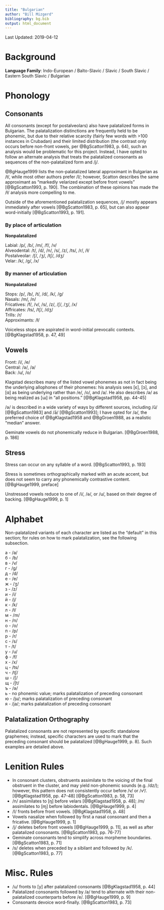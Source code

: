 ```yaml
---
title: "Bulgarian"
author: "Bill Mizgerd"
bibliography: bg.bib
output: html_document
---
```


Last Updated: 2019-04-12

# Background

**Language Family**: Indo-European / Balto-Slavic / Slavic / South Slavic / Eastern South Slavic / Bulgarian

# Phonology

## Consonants

All consonants (except for postalveolars) also have palatalized forms in Bulgarian. The palatalization distinctions are frequently held to be phonemic, but due to their relative scarcity (fairly few words with >100 instances in Crubadan) and their limited distribution (the contrast only occurs before non-front vowels, per @BgScatton1983, p. 64), such an analysis would be problematic for this project. Instead, I have opted to follow an alternate analysis that treats the palatalized consonants as sequences of the non-palatalized form and /j/.

@BgHauge1999 lists the non-palatalized lateral approximant in Bulgarian as /ɫ/, while most other authors prefer /l/; however, Scatton describes the same approximant as "markedly velarized except before front vowels" [@BgScatton1993, p. 190]. The combination of these opinions has made the /ɫ/ analysis more compelling to me.

Outside of the aforementioned palatalization sequences, /j/ mostly appears immediately after vowels [@BgScatton1983, p. 65], but can also appear word-initially [@BgScatton1993, p. 191].

### By place of articulation

**Nonpalatalized**

Labial: /p/, /b/, /m/, /f/, /v/  
Alveodental: /t/, /d/, /n/, /s/, /z/, /ts/, /r/, /ɫ/  
Postalveolar: /ʃ/, /ʒ/, /tʃ/, /dʒ/  
Velar: /k/, /ɡ/, /x/  

### By manner of articulation

**Nonpalatalized**

Stops: /p/, /b/, /t/, /d/, /k/, /ɡ/  
Nasals: /m/, /n/  
Fricatives: /f/, /v/, /s/, /z/, /ʃ/, /ʒ/, /x/  
Affricates: /ts/, /tʃ/, /dʒ/  
Trills: /r/  
Approximants: /ɫ/  

Voiceless stops are aspirated in word-initial prevocalic contexts. [@BgKlagstad1958, p. 47, 49]

## Vowels

Front: /i/, /e/  
Central: /ə/, /a/  
Back: /u/, /o/  

Klagstad describes many of the listed vowel phonemes as not in fact being the underlying allophones of their phonemes: his analysis sees [ɛ], [ɔ], and [ɑ] as being underlying rather than /e/, /o/, and /a/. He also describes /ə/ as being realized as [ɯ] in "all positions." [@BgKlagstad1958, pp. 44-45]

/ə/ is described in a wide variety of ways by different sources, including /ŭ/ [@BgScatton1983] and /ā/ [@BgScatton1993]; I have opted for /ə/, the preferred choice of @BgKlagstad1958 and @BgGroen1988, as a realistic "median" answer.

Geminate vowels do not phonemically reduce in Bulgarian. [@BgGroen1988, p. 186]

## Stress

Stress can occur on any syllable of a word. [@BgScatton1993, p. 193]

Stress is sometimes orthographically marked with an acute accent, but does not seem to carry any phonemically contrastive content. [@BgHauge1999, preface]

Unstressed vowels reduce to one of /i/, /ə/, or /u/, based on their degree of backing. [@BgHauge1999, p. 1]

# Alphabet

Non-palatalized variants of each character are listed as the "default" in this section; for rules on how to mark palatalization, see the following subsection.

а - /a/  
б - /b/  
в - /v/  
г - /ɡ/  
д - /d/  
е - /e/  
ж - /ʒ/  
з - /z/  
и - /i/  
й - /j/  
к - /k/  
л - /ɫ/  
м - /m/  
н - /n/  
о - /o/  
п - /p/  
р - /r/  
с - /s/  
т - /t/  
у - /u/  
ф - /f/  
х - /x/  
ц - /ts/  
ч - /tʃ/  
ш - /ʃ/  
щ - /ʃt/  
ъ - /ə/  
ь - no phonemic value; marks palatalization of preceding consonant  
ю - /ju/; marks palatalization of preceding consonant  
я - /ja/; marks palatalization of preceding consonant  

## Palatalization Orthography

Palatalized consonants are not represented by specific standalone graphemes; instead, specific characters are used to mark that the preceding consonant should be palatalized [@BgHauge1999, p. 8]. Such examples are detailed above.

# Lenition Rules

* In consonant clusters, obstruents assimilate to the voicing of the final obstruent in the cluster, and may yield non-phonemic sounds (e.g. /dz/); however, this pattern does not consistently occur before /v/ or /vʲ/. [@BgKlagstad1958, pp. 47-48] [@BgScatton1983, p. 58, 73]
* /n/ assimilates to [ŋ] before velars [@BgKlagstad1958, p. 48]; /m/ assimilates to [ɱ] before labiodentals. [@BgHauge1999, p. 4]
* /l/ fronts before front vowels. [@BgKlagstad1958, p. 48]
* Vowels nasalize when followed by first a nasal consonant and then a fricative. [@BgHauge1999, p. 1]
* /j/ deletes before front vowels [@BgHauge1999, p. 11], as well as after palatalized consonants. [@BgScatton1983, pp. 76-77]
* Geminate consonants tend to simplify across morpheme boundaries. [@BgScatton1983, p. 71]
* /s/ deletes when preceded by a sibilant and followed by /k/. [@BgScatton1983, p. 77]

# Misc. Rules

* /u/ fronts to [y] after palatalized consonants [@BgKlagstad1958, p. 44]
* Palatalized consonants followed by /a/ tend to alternate with their non-palatalized counterparts before /e/. [@BgHauge1999, p. 9]
* Consonants devoice word-finally. [@BgScatton1983, p. 73]
